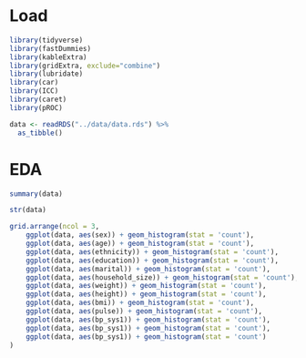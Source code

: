 # Load
```r
library(tidyverse)
library(fastDummies)
library(kableExtra)
library(gridExtra, exclude="combine")
library(lubridate)
library(car)
library(ICC)
library(caret)
library(pROC)
```

```r
data <- readRDS("../data/data.rds") %>%
  as_tibble()
```

# EDA
```r
summary(data)

str(data)

```

```r

grid.arrange(ncol = 3,
    ggplot(data, aes(sex)) + geom_histogram(stat = 'count'),
    ggplot(data, aes(age)) + geom_histogram(stat = 'count'),
    ggplot(data, aes(ethnicity)) + geom_histogram(stat = 'count'),
    ggplot(data, aes(education)) + geom_histogram(stat = 'count'),
    ggplot(data, aes(marital)) + geom_histogram(stat = 'count'),
    ggplot(data, aes(household_size)) + geom_histogram(stat = 'count'),
    ggplot(data, aes(weight)) + geom_histogram(stat = 'count'),
    ggplot(data, aes(height)) + geom_histogram(stat = 'count'),
    ggplot(data, aes(bmi)) + geom_histogram(stat = 'count'),
    ggplot(data, aes(pulse)) + geom_histogram(stat = 'count'),
    ggplot(data, aes(bp_sys1)) + geom_histogram(stat = 'count'),
    ggplot(data, aes(bp_sys1)) + geom_histogram(stat = 'count'),
    ggplot(data, aes(bp_sys1)) + geom_histogram(stat = 'count')
)

```